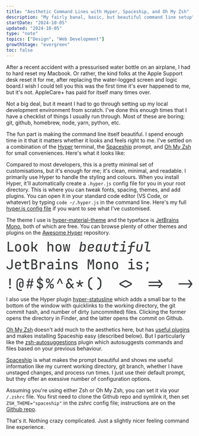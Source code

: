 ```yaml
---
title: "Aesthetic Command Lines with Hyper, Spaceship, and Oh My Zsh"
description: "My fairly banal, basic, but beautiful command line setup"
startDate: "2024-10-05"
updated: "2024-10-05"
type: "note"
topics: ["Design", "Web Development"]
growthStage: "evergreen"
toc: false
---
```


After a recent accident with a pressurised water bottle on an airplane, I had to hard reset my Macbook. Or rather, the kind folks at the Apple Support desk reset it for me, after replacing the water-logged screen and logic board.<Footnote idName={1}>I wish I could tell you this was the first time it's ever happened to me, but it's not. AppleCare+ has paid for itself many times over.</Footnote>

Not a big deal, but it meant I had to go through setting up my local development environment from scratch. I've done this enough times that I have a checklist of things I usually run through. Most of these are boring; git, github, homebrew, node, yarn, python, etc.

The fun part is making the command line itself beautiful. I spend enough time in it that it matters whether it looks and feels right to me. I've settled on a combination of the [Hyper](https://hyper.is/) terminal, the [Spaceship](https://github.com/spaceship-prompt/spaceship-prompt) prompt, and [Oh My Zsh](https://ohmyz.sh/) for small conveniences. Here's what it looks like:

<BasicImage
	margin="0 auto 2rem"
	width="880px"
	alt="My command line styled with hyper and spaceship"
	src="/images/posts/hyper.webp"
/>

Compared to most developers, this is a pretty minimal set of customisations, but it's enough for me; it's clean, minimal, and readable. I primarily use Hyper to handle the styling and colours. When you install Hyper, it'll automatically create a `.hyper.js` config file for you in your root directory. This is where you can tweak fonts, spacing, themes, and add plugins. You can open it in your standard code editor (VS Code, or whatever) by typing `code ~/.hyper.js` in the command line. Here's my full [hyper.js config file](https://gist.github.com/MaggieAppleton/f3fac1adda2bd8c365215f85e23a3416) if you want to see what I've customised.

The theme I use is [hyper-material-theme](https://www.npmjs.com/package/hyper-material-theme) and the typeface is [JetBrains Mono](https://www.jetbrains.com/lp/mono/), both of which are free. You can browse plenty of other themes and plugins on the [Awesome Hyper](https://github.com/bnb/awesome-hyper?tab=readme-ov-file) repository.

<div style={{ margin: "2rem auto 3rem" }}>
	<svg
		width="100%"
		height="178"
		viewBox="0 0 664 178"
		fill="none"
		xmlns="http://www.w3.org/2000/svg"
	>
		<path
			d="M5.144 38V2.96H9.896V33.68H25.496V38H5.144ZM42.1813 38.384C38.9493 38.384 36.3733 37.456 34.4533 35.6C32.5653 33.744 31.6213 31.152 31.6213 27.824V21.776C31.6213 18.448 32.5653 15.856 34.4533 14C36.3733 12.144 38.9493 11.216 42.1813 11.216C45.4133 11.216 47.9733 12.144 49.8613 14C51.7813 15.856 52.7413 18.448 52.7413 21.776V27.824C52.7413 31.152 51.7813 33.744 49.8613 35.6C47.9733 37.456 45.4133 38.384 42.1813 38.384ZM42.1813 34.208C43.9733 34.208 45.3813 33.712 46.4053 32.72C47.4613 31.696 47.9893 30.208 47.9893 28.256V21.344C47.9893 19.392 47.4613 17.92 46.4053 16.928C45.3813 15.904 43.9733 15.392 42.1813 15.392C40.3893 15.392 38.9653 15.904 37.9093 16.928C36.8853 17.92 36.3733 19.392 36.3733 21.344V28.256C36.3733 30.208 36.8853 31.696 37.9093 32.72C38.9653 33.712 40.3893 34.208 42.1813 34.208ZM70.9625 38.384C67.7305 38.384 65.1545 37.456 63.2345 35.6C61.3465 33.744 60.4025 31.152 60.4025 27.824V21.776C60.4025 18.448 61.3465 15.856 63.2345 14C65.1545 12.144 67.7305 11.216 70.9625 11.216C74.1945 11.216 76.7545 12.144 78.6425 14C80.5625 15.856 81.5225 18.448 81.5225 21.776V27.824C81.5225 31.152 80.5625 33.744 78.6425 35.6C76.7545 37.456 74.1945 38.384 70.9625 38.384ZM70.9625 34.208C72.7545 34.208 74.1625 33.712 75.1865 32.72C76.2425 31.696 76.7705 30.208 76.7705 28.256V21.344C76.7705 19.392 76.2425 17.92 75.1865 16.928C74.1625 15.904 72.7545 15.392 70.9625 15.392C69.1705 15.392 67.7465 15.904 66.6905 16.928C65.6665 17.92 65.1545 19.392 65.1545 21.344V28.256C65.1545 30.208 65.6665 31.696 66.6905 32.72C67.7465 33.712 69.1705 34.208 70.9625 34.208ZM89.8078 38V2.96H94.5598V22.352H99.4078L106.512 11.6H111.888L103.584 24.224L112.32 38H106.848L99.4557 26.432H94.5598V38H89.8078ZM147.13 38V2.96H151.882V11.6L151.834 16.64H151.882C152.106 14.912 152.826 13.568 154.042 12.608C155.29 11.616 156.922 11.12 158.938 11.12C161.562 11.12 163.658 11.952 165.226 13.616C166.794 15.28 167.578 17.52 167.578 20.336V38H162.826V21.056C162.826 19.168 162.346 17.712 161.386 16.688C160.426 15.664 159.114 15.152 157.45 15.152C155.722 15.152 154.362 15.696 153.37 16.784C152.378 17.84 151.882 19.328 151.882 21.248V38H147.13ZM186.088 38.384C182.856 38.384 180.28 37.456 178.36 35.6C176.472 33.744 175.528 31.152 175.528 27.824V21.776C175.528 18.448 176.472 15.856 178.36 14C180.28 12.144 182.856 11.216 186.088 11.216C189.32 11.216 191.88 12.144 193.768 14C195.688 15.856 196.648 18.448 196.648 21.776V27.824C196.648 31.152 195.688 33.744 193.768 35.6C191.88 37.456 189.32 38.384 186.088 38.384ZM186.088 34.208C187.88 34.208 189.288 33.712 190.312 32.72C191.368 31.696 191.896 30.208 191.896 28.256V21.344C191.896 19.392 191.368 17.92 190.312 16.928C189.288 15.904 187.88 15.392 186.088 15.392C184.296 15.392 182.872 15.904 181.816 16.928C180.792 17.92 180.28 19.392 180.28 21.344V28.256C180.28 30.208 180.792 31.696 181.816 32.72C182.872 33.712 184.296 34.208 186.088 34.208ZM206.037 38L201.765 11.6H205.797L208.389 29.6C208.485 30.4 208.581 31.264 208.677 32.192C208.773 33.12 208.837 33.872 208.869 34.448C208.933 33.872 209.013 33.12 209.109 32.192C209.205 31.264 209.317 30.4 209.445 29.6L212.613 11.6H217.125L220.293 29.6C220.421 30.4 220.533 31.264 220.629 32.192C220.757 33.088 220.853 33.84 220.917 34.448C220.981 33.84 221.061 33.088 221.157 32.192C221.253 31.264 221.349 30.4 221.445 29.6L224.133 11.6H227.973L223.509 38H218.421L215.493 20.24C215.365 19.376 215.237 18.416 215.109 17.36C215.013 16.304 214.933 15.472 214.869 14.864C214.837 15.472 214.741 16.304 214.581 17.36C214.453 18.416 214.325 19.376 214.197 20.24L211.173 38H206.037ZM271.999 38.48C270.015 38.48 268.463 38 267.343 37.04C266.255 36.048 265.695 34.672 265.663 32.912L264.847 38H260.143L265.711 2.96H270.463L269.215 10.544L268.159 16.688C268.671 14.928 269.631 13.568 271.039 12.608C272.479 11.616 274.255 11.12 276.367 11.12C278.991 11.12 280.943 12.016 282.223 13.808C283.503 15.568 283.903 17.968 283.423 21.008L282.223 28.592C281.743 31.728 280.591 34.16 278.767 35.888C276.975 37.616 274.719 38.48 271.999 38.48ZM271.039 34.352C272.767 34.352 274.191 33.904 275.311 33.008C276.431 32.08 277.151 30.592 277.471 28.544L278.671 21.056C278.991 19.008 278.735 17.536 277.903 16.64C277.071 15.712 275.775 15.248 274.015 15.248C272.319 15.248 270.895 15.776 269.743 16.832C268.591 17.888 267.855 19.376 267.535 21.296L266.431 28.304C266.143 30.224 266.399 31.712 267.199 32.768C268.031 33.824 269.311 34.352 271.039 34.352ZM299.005 38.48C295.837 38.48 293.437 37.536 291.805 35.648C290.173 33.76 289.613 31.184 290.125 27.92L291.133 21.68C291.677 18.32 293.021 15.728 295.165 13.904C297.309 12.048 300.045 11.12 303.373 11.12C305.421 11.12 307.181 11.488 308.653 12.224C310.125 12.96 311.213 13.984 311.917 15.296C312.621 16.576 312.845 18.048 312.589 19.712C312.237 21.824 311.373 23.424 309.997 24.512C308.621 25.568 306.845 26.096 304.669 26.096H295.069L294.733 28.304C294.413 30.224 294.701 31.728 295.597 32.816C296.493 33.904 297.853 34.448 299.677 34.448C301.181 34.448 302.477 34.16 303.565 33.584C304.653 33.008 305.389 32.208 305.773 31.184H310.477C309.805 33.52 308.461 35.328 306.445 36.608C304.461 37.856 301.981 38.48 299.005 38.48ZM295.645 22.496H304.957C305.661 22.496 306.269 22.288 306.781 21.872C307.293 21.456 307.629 20.752 307.789 19.76C308.013 18.32 307.661 17.168 306.733 16.304C305.805 15.408 304.477 14.96 302.749 14.96C300.861 14.96 299.309 15.504 298.093 16.592C296.877 17.68 296.125 19.232 295.837 21.248L295.645 22.496ZM325.194 38.48C323.626 38.48 322.298 38.064 321.21 37.232C320.122 36.4 319.354 35.248 318.906 33.776C318.49 32.272 318.426 30.544 318.714 28.592L319.914 21.008C320.234 19.056 320.858 17.344 321.786 15.872C322.714 14.368 323.85 13.2 325.194 12.368C326.538 11.536 327.994 11.12 329.562 11.12C331.354 11.12 332.746 11.632 333.738 12.656C334.762 13.648 335.258 14.976 335.226 16.64H335.322L336.042 11.6H340.794L337.626 31.616C337.53 32.256 337.642 32.768 337.962 33.152C338.314 33.536 338.794 33.728 339.402 33.728H341.562L340.89 38H338.49C336.826 38 335.546 37.488 334.65 36.464C333.786 35.408 333.482 34.08 333.738 32.48C333.13 34.304 332.058 35.76 330.522 36.848C329.018 37.936 327.242 38.48 325.194 38.48ZM327.498 34.352C329.002 34.352 330.282 33.808 331.338 32.72C332.426 31.632 333.114 30.16 333.402 28.304L334.506 21.248C334.794 19.424 334.57 17.968 333.834 16.88C333.098 15.792 331.994 15.248 330.522 15.248C328.986 15.248 327.69 15.792 326.634 16.88C325.578 17.968 324.906 19.424 324.618 21.248L323.514 28.304C323.258 30.16 323.482 31.632 324.186 32.72C324.89 33.808 325.994 34.352 327.498 34.352ZM356.519 38.48C353.415 38.48 351.079 37.568 349.511 35.744C347.975 33.92 347.447 31.44 347.927 28.304L350.567 11.6H355.319L352.679 28.304C352.391 30.224 352.647 31.712 353.447 32.768C354.247 33.792 355.495 34.304 357.191 34.304C358.919 34.304 360.359 33.792 361.511 32.768C362.695 31.712 363.431 30.224 363.719 28.304L366.359 11.6H371.111L368.471 28.304C367.959 31.536 366.663 34.048 364.583 35.84C362.503 37.6 359.815 38.48 356.519 38.48ZM388.084 38C385.812 38 384.1 37.344 382.948 36.032C381.828 34.72 381.444 32.976 381.796 30.8L384.148 15.92H376.66L377.332 11.6H384.868L386.068 4.16H390.82L389.62 11.6H400.324L399.652 15.92H388.9L386.548 30.752C386.42 31.616 386.564 32.32 386.98 32.864C387.396 33.408 388.02 33.68 388.852 33.68H396.58L395.908 38H388.084ZM403.618 38L404.29 33.68H413.602L416.434 15.92H408.273L408.993 11.6H421.762L418.306 33.68H426.994L426.322 38H403.618ZM419.938 6.944C418.818 6.944 417.986 6.672 417.442 6.128C416.93 5.552 416.738 4.784 416.866 3.824C417.026 2.832 417.458 2.048 418.162 1.472C418.898 0.895998 419.81 0.607998 420.898 0.607998C422.018 0.607998 422.85 0.895998 423.394 1.472C423.938 2.048 424.13 2.832 423.97 3.824C423.81 4.784 423.362 5.552 422.626 6.128C421.922 6.672 421.026 6.944 419.938 6.944ZM430.719 46.64L431.391 42.416H434.703C437.327 42.416 438.847 41.168 439.263 38.672L442.047 21.44H433.983L434.703 17.12H442.767L443.775 10.688C444.159 8.32 445.215 6.448 446.943 5.072C448.671 3.664 450.831 2.96 453.423 2.96H459.519L458.847 7.232H452.751C450.351 7.232 448.943 8.4 448.527 10.736L447.519 17.12H457.647L456.927 21.44H446.799L444.015 38.72C443.599 41.184 442.511 43.12 440.751 44.528C438.991 45.936 436.751 46.64 434.031 46.64H430.719ZM471.644 38.48C468.54 38.48 466.204 37.568 464.636 35.744C463.1 33.92 462.572 31.44 463.052 28.304L465.692 11.6H470.444L467.804 28.304C467.516 30.224 467.772 31.712 468.572 32.768C469.372 33.792 470.62 34.304 472.316 34.304C474.044 34.304 475.484 33.792 476.636 32.768C477.82 31.712 478.556 30.224 478.844 28.304L481.484 11.6H486.236L483.596 28.304C483.084 31.536 481.788 34.048 479.708 35.84C477.628 37.6 474.94 38.48 471.644 38.48ZM504.505 38C502.105 38 500.297 37.296 499.081 35.888C497.865 34.48 497.449 32.608 497.833 30.272L501.481 7.28H492.457L493.129 2.96H506.905L502.585 30.224C502.393 31.28 502.537 32.128 503.017 32.768C503.529 33.376 504.297 33.68 505.321 33.68H513.337L512.665 38H504.505ZM11.96 101.48C8.536 101.48 5.848 100.536 3.896 98.648C1.944 96.728 0.968 94.12 0.968 90.824H5.72C5.72 92.872 6.264 94.456 7.352 95.576C8.472 96.696 10.008 97.256 11.96 97.256C13.912 97.256 15.432 96.696 16.52 95.576C17.64 94.456 18.2 92.888 18.2 90.872V65.96H22.952V90.872C22.952 94.136 21.96 96.728 19.976 98.648C18.024 100.536 15.352 101.48 11.96 101.48ZM42.1813 101.48C39.0133 101.48 36.4533 100.536 34.5013 98.648C32.5813 96.76 31.6213 94.184 31.6213 90.92V84.68C31.6213 81.416 32.5813 78.84 34.5013 76.952C36.4533 75.064 39.0133 74.12 42.1813 74.12C44.2933 74.12 46.1333 74.552 47.7013 75.416C49.3013 76.248 50.5333 77.432 51.3973 78.968C52.2933 80.472 52.7413 82.232 52.7413 84.248V89H36.2773V91.304C36.2773 93.224 36.8053 94.728 37.8613 95.816C38.9173 96.904 40.3573 97.448 42.1813 97.448C43.7173 97.448 44.9813 97.16 45.9733 96.584C46.9653 96.008 47.5573 95.208 47.7493 94.184H52.5013C52.1813 96.424 51.0773 98.2 49.1893 99.512C47.3013 100.824 44.9653 101.48 42.1813 101.48ZM36.2773 84.248V85.496H48.0853V84.248C48.0853 82.232 47.5733 80.68 46.5493 79.592C45.5253 78.504 44.0693 77.96 42.1813 77.96C40.2933 77.96 38.8373 78.504 37.8133 79.592C36.7893 80.68 36.2773 82.232 36.2773 84.248ZM73.6025 101C71.3305 101 69.5225 100.344 68.1785 99.032C66.8665 97.72 66.2105 95.976 66.2105 93.8V78.92H58.6745V74.6H66.2105V67.16H70.9625V74.6H81.6665V78.92H70.9625V93.752C70.9625 94.616 71.2025 95.32 71.6825 95.864C72.1945 96.408 72.8665 96.68 73.6985 96.68H81.4265V101H73.6025ZM89.6158 101V65.96H99.7438C102.976 65.96 105.52 66.776 107.376 68.408C109.264 70.008 110.208 72.216 110.208 75.032C110.208 76.856 109.632 78.488 108.48 79.928C107.36 81.336 105.904 82.2 104.112 82.52V82.664C105.456 82.824 106.64 83.304 107.664 84.104C108.72 84.904 109.536 85.928 110.112 87.176C110.72 88.392 111.024 89.736 111.024 91.208C111.024 94.216 110.064 96.6 108.144 98.36C106.256 100.12 103.68 101 100.416 101H89.6158ZM94.2718 80.744H99.6958C101.488 80.744 102.896 80.28 103.92 79.352C104.944 78.392 105.456 77.096 105.456 75.464C105.456 73.8 104.944 72.504 103.92 71.576C102.896 70.616 101.504 70.136 99.7438 70.136H94.2718V80.744ZM94.2718 96.824H99.9838C101.936 96.824 103.472 96.312 104.592 95.288C105.712 94.232 106.272 92.808 106.272 91.016C106.272 89.16 105.712 87.656 104.592 86.504C103.472 85.352 101.936 84.776 99.9838 84.776H94.2718V96.824ZM119.309 101V74.6H124.013V79.688H124.061C124.317 77.96 125.053 76.6 126.269 75.608C127.517 74.616 129.165 74.12 131.213 74.12C133.933 74.12 136.045 74.968 137.549 76.664C139.053 78.328 139.805 80.68 139.805 83.72V86.024H135.053V83.768C135.053 80.088 133.245 78.248 129.629 78.248C127.805 78.248 126.413 78.776 125.453 79.832C124.525 80.888 124.061 82.392 124.061 84.344V101H119.309ZM154.858 101.48C152.138 101.48 149.978 100.728 148.378 99.224C146.81 97.688 146.026 95.688 146.026 93.224C146.026 90.76 146.842 88.776 148.474 87.272C150.138 85.768 152.314 85.016 155.002 85.016H162.73V83C162.73 79.768 160.938 78.152 157.354 78.152C155.754 78.152 154.458 78.456 153.466 79.064C152.506 79.64 151.994 80.456 151.93 81.512H147.226C147.386 79.368 148.362 77.608 150.154 76.232C151.946 74.824 154.346 74.12 157.354 74.12C160.586 74.12 163.082 74.888 164.842 76.424C166.602 77.96 167.482 80.12 167.482 82.904V101H162.826V96.152H162.73C162.506 97.784 161.69 99.08 160.282 100.04C158.906 101 157.098 101.48 154.858 101.48ZM156.106 97.496C158.122 97.496 159.722 97.016 160.906 96.056C162.122 95.064 162.73 93.72 162.73 92.024V88.52H155.434C154.058 88.52 152.938 88.936 152.074 89.768C151.242 90.568 150.826 91.64 150.826 92.984C150.826 94.36 151.29 95.464 152.218 96.296C153.146 97.096 154.442 97.496 156.106 97.496ZM175.672 101V96.68H184.936V78.92H176.632V74.6H189.688V96.68H198.376V101H175.672ZM186.856 69.944C185.768 69.944 184.904 69.672 184.264 69.128C183.624 68.552 183.304 67.784 183.304 66.824C183.304 65.832 183.624 65.048 184.264 64.472C184.904 63.896 185.768 63.608 186.856 63.608C187.944 63.608 188.808 63.896 189.448 64.472C190.088 65.048 190.408 65.832 190.408 66.824C190.408 67.784 190.088 68.552 189.448 69.128C188.808 69.672 187.944 69.944 186.856 69.944ZM204.693 101V74.6H209.397V79.64H209.445C209.669 77.912 210.389 76.568 211.605 75.608C212.853 74.616 214.485 74.12 216.501 74.12C219.125 74.12 221.221 74.952 222.789 76.616C224.357 78.28 225.141 80.52 225.141 83.336V101H220.389V84.104C220.389 82.184 219.909 80.712 218.949 79.688C217.989 78.664 216.677 78.152 215.013 78.152C213.285 78.152 211.925 78.696 210.933 79.784C209.941 80.84 209.445 82.328 209.445 84.248V101H204.693ZM242.594 101.384C239.586 101.384 237.25 100.712 235.586 99.368C233.922 98.024 233.09 96.136 233.09 93.704H237.794C237.794 94.856 238.21 95.768 239.042 96.44C239.906 97.08 241.09 97.4 242.594 97.4H244.706C246.274 97.4 247.474 97.064 248.306 96.392C249.17 95.72 249.602 94.776 249.602 93.56C249.602 91.416 248.546 90.216 246.434 89.96L239.33 88.952C237.442 88.664 235.986 87.896 234.962 86.648C233.938 85.368 233.426 83.72 233.426 81.704C233.426 79.336 234.226 77.496 235.826 76.184C237.426 74.872 239.666 74.216 242.546 74.216H244.658C247.346 74.216 249.522 74.856 251.186 76.136C252.85 77.416 253.73 79.112 253.826 81.224H249.026C248.962 80.328 248.546 79.592 247.778 79.016C247.01 78.408 245.97 78.104 244.658 78.104H242.546C241.106 78.104 239.986 78.424 239.186 79.064C238.418 79.704 238.034 80.568 238.034 81.656C238.034 83.416 238.914 84.408 240.674 84.632L247.346 85.592C251.922 86.2 254.21 88.856 254.21 93.56C254.21 96.056 253.378 97.992 251.714 99.368C250.082 100.712 247.746 101.384 244.706 101.384H242.594ZM290.077 101V65.96H296.797L301.117 81.08L305.629 65.96H312.397V101H307.837V84.92C307.837 83.224 307.869 81.352 307.933 79.304C307.997 77.224 308.077 75.16 308.173 73.112C308.301 71.032 308.429 69.16 308.557 67.496L303.085 85.448H299.053L293.773 67.928C294.061 70.264 294.269 72.872 294.397 75.752C294.525 78.6 294.589 81.656 294.589 84.92V101H290.077ZM329.994 101.384C326.762 101.384 324.186 100.456 322.266 98.6C320.378 96.744 319.434 94.152 319.434 90.824V84.776C319.434 81.448 320.378 78.856 322.266 77C324.186 75.144 326.762 74.216 329.994 74.216C333.226 74.216 335.786 75.144 337.674 77C339.594 78.856 340.554 81.448 340.554 84.776V90.824C340.554 94.152 339.594 96.744 337.674 98.6C335.786 100.456 333.226 101.384 329.994 101.384ZM329.994 97.208C331.786 97.208 333.194 96.712 334.218 95.72C335.274 94.696 335.802 93.208 335.802 91.256V84.344C335.802 82.392 335.274 80.92 334.218 79.928C333.194 78.904 331.786 78.392 329.994 78.392C328.202 78.392 326.778 78.904 325.722 79.928C324.698 80.92 324.186 82.392 324.186 84.344V91.256C324.186 93.208 324.698 94.696 325.722 95.72C326.778 96.712 328.202 97.208 329.994 97.208ZM348.599 101V74.6H353.303V79.64H353.351C353.575 77.912 354.295 76.568 355.511 75.608C356.759 74.616 358.391 74.12 360.407 74.12C363.031 74.12 365.127 74.952 366.695 76.616C368.263 78.28 369.047 80.52 369.047 83.336V101H364.295V84.104C364.295 82.184 363.815 80.712 362.855 79.688C361.895 78.664 360.583 78.152 358.919 78.152C357.191 78.152 355.831 78.696 354.839 79.784C353.847 80.84 353.351 82.328 353.351 84.248V101H348.599ZM387.556 101.384C384.324 101.384 381.748 100.456 379.828 98.6C377.94 96.744 376.996 94.152 376.996 90.824V84.776C376.996 81.448 377.94 78.856 379.828 77C381.748 75.144 384.324 74.216 387.556 74.216C390.788 74.216 393.348 75.144 395.236 77C397.156 78.856 398.116 81.448 398.116 84.776V90.824C398.116 94.152 397.156 96.744 395.236 98.6C393.348 100.456 390.788 101.384 387.556 101.384ZM387.556 97.208C389.348 97.208 390.756 96.712 391.78 95.72C392.836 94.696 393.364 93.208 393.364 91.256V84.344C393.364 82.392 392.836 80.92 391.78 79.928C390.756 78.904 389.348 78.392 387.556 78.392C385.764 78.392 384.34 78.904 383.284 79.928C382.26 80.92 381.748 82.392 381.748 84.344V91.256C381.748 93.208 382.26 94.696 383.284 95.72C384.34 96.712 385.764 97.208 387.556 97.208ZM434.703 101V96.68H443.967V78.92H435.663V74.6H448.719V96.68H457.407V101H434.703ZM445.887 69.944C444.799 69.944 443.935 69.672 443.295 69.128C442.655 68.552 442.335 67.784 442.335 66.824C442.335 65.832 442.655 65.048 443.295 64.472C443.935 63.896 444.799 63.608 445.887 63.608C446.975 63.608 447.839 63.896 448.479 64.472C449.119 65.048 449.439 65.832 449.439 66.824C449.439 67.784 449.119 68.552 448.479 69.128C447.839 69.672 446.975 69.944 445.887 69.944ZM472.844 101.384C469.836 101.384 467.5 100.712 465.836 99.368C464.172 98.024 463.34 96.136 463.34 93.704H468.044C468.044 94.856 468.46 95.768 469.292 96.44C470.156 97.08 471.34 97.4 472.844 97.4H474.956C476.524 97.4 477.724 97.064 478.556 96.392C479.42 95.72 479.852 94.776 479.852 93.56C479.852 91.416 478.796 90.216 476.684 89.96L469.58 88.952C467.692 88.664 466.236 87.896 465.212 86.648C464.188 85.368 463.676 83.72 463.676 81.704C463.676 79.336 464.476 77.496 466.076 76.184C467.676 74.872 469.916 74.216 472.796 74.216H474.908C477.596 74.216 479.772 74.856 481.436 76.136C483.1 77.416 483.98 79.112 484.076 81.224H479.276C479.212 80.328 478.796 79.592 478.028 79.016C477.26 78.408 476.22 78.104 474.908 78.104H472.796C471.356 78.104 470.236 78.424 469.436 79.064C468.668 79.704 468.284 80.568 468.284 81.656C468.284 83.416 469.164 84.408 470.924 84.632L477.596 85.592C482.172 86.2 484.46 88.856 484.46 93.56C484.46 96.056 483.628 97.992 481.964 99.368C480.332 100.712 477.996 101.384 474.956 101.384H472.844ZM502.201 81.512C501.113 81.512 500.217 81.176 499.513 80.504C498.841 79.8 498.505 78.904 498.505 77.816C498.505 76.76 498.857 75.88 499.561 75.176C500.265 74.472 501.145 74.12 502.201 74.12H503.161C504.217 74.12 505.097 74.472 505.801 75.176C506.505 75.88 506.857 76.76 506.857 77.816C506.857 78.904 506.505 79.8 505.801 80.504C505.129 81.176 504.249 81.512 503.161 81.512H502.201ZM497.881 108.68L500.473 93.992H506.089L502.681 108.68H497.881Z"
			fill="#353739"
		/>
		<path
			d="M11.288 158.536L10.664 133.96H16.136L15.512 158.536H11.288ZM12.68 169.24C11.816 169.24 11.096 168.968 10.52 168.424C9.976 167.88 9.704 167.16 9.704 166.264C9.704 165.4 9.976 164.696 10.52 164.152C11.096 163.608 11.816 163.336 12.68 163.336H14.12C15.048 163.336 15.768 163.608 16.28 164.152C16.824 164.696 17.096 165.4 17.096 166.264C17.096 167.128 16.808 167.848 16.232 168.424C15.688 168.968 14.984 169.24 14.12 169.24H12.68ZM50.1013 177.64C47.3173 177.64 44.9013 177.064 42.8533 175.912C40.8373 174.792 39.2693 173.192 38.1493 171.112C37.0613 169.032 36.5173 166.568 36.5173 163.72V147.4C36.5173 144.52 37.0453 142.04 38.1013 139.96C39.1573 137.88 40.6613 136.28 42.6133 135.16C44.5653 134.04 46.9013 133.48 49.6213 133.48C53.3333 133.48 56.2453 134.536 58.3573 136.648C60.4693 138.76 61.5253 141.608 61.5253 145.192V158.2C61.5253 160.728 60.8213 162.728 59.4133 164.2C58.0053 165.64 56.1013 166.36 53.7013 166.36C51.3013 166.36 49.3973 165.656 47.9893 164.248C46.6133 162.808 45.9253 160.936 45.9253 158.632V153.16C45.9253 150.792 46.4853 148.952 47.6053 147.64C48.7253 146.296 50.2933 145.624 52.3093 145.624C53.6213 145.624 54.7093 145.896 55.5733 146.44C56.4373 146.952 57.0133 147.656 57.3013 148.552H57.3973V145.192C57.3973 142.6 56.7253 140.6 55.3813 139.192C54.0373 137.784 52.1013 137.08 49.5733 137.08C46.7573 137.08 44.5653 137.992 42.9973 139.816C41.4293 141.608 40.6453 144.136 40.6453 147.4V163.72C40.6453 166.856 41.4773 169.32 43.1413 171.112C44.8373 172.904 47.1573 173.8 50.1013 173.8H55.3813V177.64H50.1013ZM53.7013 162.952C54.8853 162.952 55.7973 162.568 56.4373 161.8C57.0773 161.032 57.3973 159.976 57.3973 158.632V153.112C57.3973 151.736 57.0773 150.68 56.4373 149.944C55.7973 149.208 54.8853 148.84 53.7013 148.84C52.5173 148.84 51.6053 149.224 50.9653 149.992C50.3253 150.728 50.0053 151.784 50.0053 153.16V158.632C50.0053 159.976 50.3253 161.032 50.9653 161.8C51.6053 162.568 52.5173 162.952 53.7013 162.952ZM73.9385 169L75.7145 159.16H71.6825V155.8H76.2905L77.8745 147.16H73.3625V143.8H78.4505L80.2745 133.96H83.8745L82.0505 143.8H89.4905L91.3145 133.96H94.9145L93.0905 143.8H97.1225V147.16H92.5145L90.9305 155.8H95.4425V159.16H90.3545L88.5305 169H84.9785L86.7545 159.16H79.3145L77.4905 169H73.9385ZM79.8905 155.8H87.3305L88.9145 147.16H81.4745L79.8905 155.8ZM118.608 175.72V169.432C115.568 169.176 113.184 168.2 111.456 166.504C109.728 164.808 108.832 162.568 108.768 159.784H113.52C113.52 161.288 113.968 162.504 114.864 163.432C115.76 164.36 117.008 164.936 118.608 165.16V153.208L117.456 152.872C114.96 152.168 113.04 150.936 111.696 149.176C110.352 147.416 109.68 145.336 109.68 142.936C109.68 140.312 110.48 138.168 112.08 136.504C113.712 134.808 115.888 133.832 118.608 133.576V127.24H121.536V133.528C124.288 133.784 126.464 134.76 128.064 136.456C129.696 138.12 130.528 140.264 130.56 142.888H125.808C125.808 141.512 125.44 140.376 124.704 139.48C123.968 138.584 122.912 138.024 121.536 137.8V149.128L123.36 149.704C125.792 150.44 127.68 151.688 129.024 153.448C130.368 155.208 131.04 157.32 131.04 159.784C131.04 162.44 130.176 164.648 128.448 166.408C126.72 168.136 124.416 169.144 121.536 169.432V175.72H118.608ZM114.432 142.552C114.432 143.928 114.784 145.112 115.488 146.104C116.224 147.064 117.264 147.768 118.608 148.216V137.8C117.296 137.992 116.272 138.504 115.536 139.336C114.8 140.168 114.432 141.24 114.432 142.552ZM121.536 165.16C123.04 164.936 124.208 164.376 125.04 163.48C125.872 162.552 126.288 161.352 126.288 159.88C126.288 158.504 125.872 157.32 125.04 156.328C124.24 155.304 123.088 154.6 121.584 154.216L121.536 153.592V165.16ZM148.301 149.8C146.221 149.8 144.573 149.224 143.357 148.072C142.173 146.888 141.597 145.304 141.629 143.32V140.2C141.597 138.216 142.173 136.648 143.357 135.496C144.573 134.312 146.221 133.72 148.301 133.72C150.381 133.72 152.029 134.312 153.245 135.496C154.461 136.648 155.085 138.216 155.117 140.2V143.32C155.117 145.304 154.509 146.888 153.293 148.072C152.077 149.224 150.413 149.8 148.301 149.8ZM141.485 169L165.533 133.96H169.325L145.277 169H141.485ZM148.349 146.44C149.277 146.44 150.013 146.168 150.557 145.624C151.101 145.048 151.373 144.28 151.373 143.32V140.2C151.373 139.24 151.101 138.488 150.557 137.944C150.013 137.368 149.277 137.08 148.349 137.08C147.453 137.08 146.733 137.368 146.189 137.944C145.645 138.488 145.373 139.24 145.373 140.2V143.32C145.373 144.28 145.629 145.048 146.141 145.624C146.685 146.168 147.421 146.44 148.349 146.44ZM162.461 169.24C160.381 169.24 158.733 168.664 157.517 167.512C156.301 166.328 155.693 164.744 155.693 162.76V159.64C155.661 157.656 156.253 156.088 157.469 154.936C158.685 153.752 160.349 153.16 162.461 153.16C164.509 153.16 166.141 153.752 167.357 154.936C168.573 156.088 169.181 157.656 169.181 159.64V162.76C169.181 164.744 168.573 166.328 167.357 167.512C166.141 168.664 164.509 169.24 162.461 169.24ZM162.461 165.832C163.389 165.832 164.125 165.56 164.669 165.016C165.213 164.472 165.485 163.72 165.485 162.76V159.64C165.485 158.68 165.197 157.928 164.621 157.384C164.077 156.808 163.341 156.52 162.413 156.52C161.517 156.52 160.797 156.808 160.253 157.384C159.709 157.928 159.437 158.68 159.437 159.64V162.76C159.405 163.72 159.661 164.472 160.205 165.016C160.749 165.56 161.501 165.832 162.461 165.832ZM180.202 152.68L188.698 133.96H193.21L201.61 152.68H197.29L192.154 140.632C191.898 139.992 191.658 139.384 191.434 138.808C191.242 138.2 191.114 137.72 191.05 137.368C190.922 137.72 190.746 138.2 190.522 138.808C190.33 139.384 190.09 139.992 189.802 140.632L184.522 152.68H180.202ZM222.423 169.432C219.543 169.432 217.271 168.616 215.607 166.984C213.943 165.32 213.111 163.08 213.111 160.264V157.384C213.111 154.856 213.799 152.824 215.175 151.288C216.583 149.752 218.471 148.904 220.839 148.744L219.591 147.112C217.927 144.936 217.095 142.952 217.095 141.16C217.095 138.888 217.879 137.048 219.447 135.64C221.015 134.2 223.047 133.48 225.543 133.48C227.335 133.48 228.903 133.864 230.247 134.632C231.591 135.4 232.631 136.488 233.367 137.896C234.135 139.272 234.519 140.856 234.519 142.648H229.959C229.959 141.112 229.543 139.864 228.711 138.904C227.911 137.944 226.855 137.464 225.543 137.464C224.391 137.464 223.463 137.816 222.759 138.52C222.055 139.224 221.703 140.152 221.703 141.304C221.703 142.488 222.135 143.64 222.999 144.76L232.215 156.712L236.439 151.48H241.575L234.711 159.976L241.623 169H236.439L232.071 163.192L230.295 165.448C229.239 166.76 228.023 167.752 226.647 168.424C225.303 169.096 223.895 169.432 222.423 169.432ZM222.711 165.256C224.503 165.256 226.039 164.44 227.319 162.808L229.527 159.976L223.623 152.392H222.375C220.935 152.392 219.799 152.84 218.967 153.736C218.135 154.632 217.719 155.848 217.719 157.384V160.264C217.719 161.8 218.167 163.016 219.063 163.912C219.959 164.808 221.175 165.256 222.711 165.256ZM256.101 164.104L252.597 161.656L255.765 157.096C256.213 156.52 256.773 155.848 257.445 155.08C258.117 154.28 258.773 153.576 259.413 152.968C258.549 152.84 257.637 152.664 256.677 152.44C255.749 152.216 254.997 151.992 254.421 151.768L249.189 149.848L250.629 145.816L255.861 147.784C256.437 147.976 257.141 148.28 257.973 148.696C258.805 149.08 259.589 149.496 260.325 149.944C260.165 149.144 260.037 148.328 259.941 147.496C259.845 146.632 259.797 145.864 259.797 145.192V139.24H264.021V145.192C264.021 145.864 263.973 146.632 263.877 147.496C263.781 148.328 263.637 149.144 263.445 149.944C264.181 149.496 264.965 149.08 265.797 148.696C266.661 148.28 267.381 147.976 267.957 147.784L273.189 145.816L274.629 149.848L269.397 151.768C268.821 151.992 268.053 152.216 267.093 152.44C266.165 152.664 265.269 152.84 264.405 152.968C265.045 153.608 265.701 154.312 266.373 155.08C267.077 155.848 267.637 156.52 268.053 157.096L271.221 161.656L267.717 164.104L264.549 159.544C264.133 158.968 263.669 158.232 263.157 157.336C262.677 156.44 262.261 155.576 261.909 154.744C261.557 155.576 261.125 156.44 260.613 157.336C260.133 158.232 259.685 158.968 259.269 159.544L256.101 164.104ZM306.29 174.76C301.65 173.704 298.05 171.544 295.49 168.28C292.962 165.016 291.698 160.936 291.698 156.04V147.4C291.698 142.504 292.962 138.424 295.49 135.16C298.05 131.896 301.65 129.736 306.29 128.68V133.288C304.274 133.768 302.53 134.664 301.058 135.976C299.586 137.256 298.45 138.872 297.65 140.824C296.85 142.776 296.45 144.968 296.45 147.4V156.04C296.45 158.44 296.85 160.616 297.65 162.568C298.45 164.52 299.586 166.152 301.058 167.464C302.53 168.744 304.274 169.624 306.29 170.104V174.76ZM324.031 174.76V170.104C326.047 169.624 327.791 168.744 329.263 167.464C330.735 166.152 331.871 164.52 332.671 162.568C333.503 160.616 333.919 158.44 333.919 156.04V147.4C333.919 144.968 333.503 142.776 332.671 140.824C331.871 138.872 330.735 137.256 329.263 135.976C327.791 134.664 326.047 133.768 324.031 133.288V128.68C328.671 129.736 332.271 131.896 334.831 135.16C337.391 138.424 338.671 142.504 338.671 147.4V156.04C338.671 160.936 337.391 165.016 334.831 168.28C332.271 171.544 328.671 173.704 324.031 174.76ZM425.015 167.224L402.935 155.704V150.616L425.015 139.096L447.095 150.616V155.704L425.015 167.224ZM425.159 162.376L440.807 154.36C441.415 154.04 441.927 153.784 442.343 153.592C442.759 153.4 443.047 153.272 443.207 153.208C443.047 153.144 442.759 153.032 442.343 152.872C441.927 152.712 441.431 152.488 440.855 152.2L424.967 143.896L409.559 152.008C408.983 152.296 408.471 152.536 408.023 152.728C407.575 152.92 407.255 153.032 407.063 153.064C407.255 153.128 407.575 153.256 408.023 153.448C408.471 153.608 408.983 153.848 409.559 154.168L425.159 162.376ZM540.159 167.32L545.055 161.08H506.751V156.808H548.895L548.751 156.472C549.487 155.512 550.095 154.776 550.575 154.264C551.055 153.72 551.391 153.368 551.583 153.208C551.391 153.08 551.039 152.728 550.527 152.152C550.047 151.544 549.391 150.728 548.559 149.704L548.847 149.512H506.751V145.24H545.055L540.159 139H545.727L556.767 153.16L545.679 167.32H540.159ZM646.663 139H652.231L663.271 153.16L652.183 167.32H646.663L655.543 156.04C655.639 155.944 655.735 155.832 655.831 155.704C655.959 155.544 656.071 155.4 656.167 155.272H613.255V151H656.119C655.991 150.872 655.863 150.728 655.735 150.568C655.639 150.408 655.511 150.248 655.351 150.088L646.663 139Z"
			fill="#353739"
		/>
	</svg>
</div>

I also use the Hyper plugin [hyper-statusline](https://github.com/henrikruscon/hyper-statusline) which adds a small bar to the bottom of the window with quicklinks to the working directory, the git commit hash, and number of dirty (uncommited) files. Clicking the former opens the directory in Finder, and the latter opens the commit on Github.

[Oh My Zsh](https://ohmyz.sh/) doesn't add much to the aesthetics here, but has [useful plugins](https://github.com/ohmyzsh/ohmyzsh/wiki/plugins) and makes installing Spaceship easy (described below). But I particularly like the [zsh-autosuggestions](https://github.com/zsh-users/zsh-autosuggestions) plugin which autosuggests commands and files based on your previous behaviour.

<BasicImage
	margin="0 auto 2rem"
	width="880px"
	alt="Zsh autocomplete in the command line"
	src="/images/posts/hyper2.webp"
/>

[Spaceship](https://github.com/spaceship-prompt/spaceship-prompt) is what makes the prompt beautiful and shows me useful information like my current working directory, git branch, whether I have unstaged changes, and process run times. I just use their default prompt, but they offer an exessive number of configuration options.

Assuming you're using either Zsh or Oh My Zsh, you can set it via your `/.zshrc` file. You first need to clone the Github repo and symlink it, then set `ZSH_THEME="spaceship"` in the zshrc config file; instructions are on the [Github repo](https://github.com/spaceship-prompt/spaceship-prompt).

That's it. Nothing crazy complicated. Just a slightly nicer feeling command line experience.
